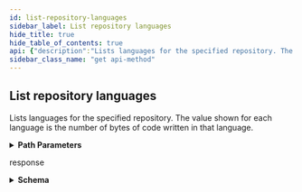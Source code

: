 ```yaml
---
id: list-repository-languages
sidebar_label: List repository languages
hide_title: true
hide_table_of_contents: true
api: {"description":"Lists languages for the specified repository. The value shown for each language is the number of bytes of code written in that language.","externalDocs":{"description":"API method documentation","url":"https://docs.github.com/rest/reference/repos/#list-repository-languages"},"operationId":"repos/list-languages","parameters":[{"in":"path","name":"owner","required":true,"schema":{"type":"string"}},{"in":"path","name":"repo","required":true,"schema":{"type":"string"}}],"responses":{"200":{"content":{"application/json":{"examples":{"default":{"value":{"C":78769,"Python":7769}}},"schema":{"additionalProperties":{"type":"integer"},"description":"Language","title":"Language","type":"object"}}},"description":"response"}},"tags":["repos"],"x-github":{"category":"repos","enabledForGitHubApps":true,"githubCloudOnly":false,"previews":[],"subcategory":null},"method":"get","path":"/repos/{owner}/{repo}/languages","servers":[{"url":"https://api.github.com"}],"info":{"contact":{"name":"Support","url":"https://support.github.com/contact"},"description":"GitHub's v3 REST API.","license":{"name":"MIT","url":"https://spdx.org/licenses/MIT"},"termsOfService":"https://docs.github.com/articles/github-terms-of-service","title":"GitHub v3 REST API","version":"1.1.4","x-apisguru-categories":["collaboration","developer_tools"],"x-logo":{"url":"https://twitter.com/github/profile_image?size=original"},"x-origin":[{"format":"openapi","url":"https://raw.githubusercontent.com/github/rest-api-description/main/descriptions/api.github.com/api.github.com.json","version":"3.0"}],"x-providerName":"github.com"},"postman":{"name":"List repository languages","description":{"content":"Lists languages for the specified repository. The value shown for each language is the number of bytes of code written in that language.","type":"text/plain"},"url":{"path":["repos",":owner",":repo","languages"],"host":["{{baseUrl}}"],"query":[],"variable":[{"disabled":false,"description":{"content":"(Required) ","type":"text/plain"},"type":"any","value":"","key":"owner"},{"disabled":false,"description":{"content":"(Required) ","type":"text/plain"},"type":"any","value":"","key":"repo"}]},"header":[{"key":"Accept","value":"application/json"}],"method":"GET"}}
sidebar_class_name: "get api-method"
---
```



## List repository languages



Lists languages for the specified repository. The value shown for each language is the number of bytes of code written in that language.

<details style={{"marginBottom":"1rem"}}><summary style={{}}><strong>Path Parameters</strong></summary><div><ul><ParamsItem className={"paramsItem"} param={{"in":"path","name":"owner","required":true,"schema":{"type":"string"}}}></ParamsItem><ParamsItem className={"paramsItem"} param={{"in":"path","name":"repo","required":true,"schema":{"type":"string"}}}></ParamsItem></ul></div></details><div><ApiTabs><TabItem label={"200"} value={"200"}><div>

response

</div><div><details style={{}}><summary style={{"textAlign":"left"}}><strong>Schema</strong></summary><div style={{"textAlign":"left","marginLeft":"1rem"}}></div><ul style={{"marginLeft":"1rem"}}><li><div><span style={{"opacity":"0.6"}}> object</span><div style={{"marginTop":"var(--ifm-table-cell-padding)"}}>

Language

</div></div></li></ul></details></div></TabItem></ApiTabs></div>
      
